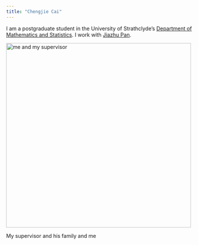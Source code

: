 ```yaml
---
title: "Chengjie Cai"
---
```



I am a postgraduate student in the University of Strathclyde's
[Department of Mathematics and Statistics](https://www.strath.ac.uk/science/mathematicsstatistics/).
I work with [Jiazhu Pan](https://www.strath.ac.uk/staff/panjiazhudr/).

<img src="image/0W6A9121.jpg" alt="me and my supervisor" height="500" width="500"/>

My supervisor and his family and me